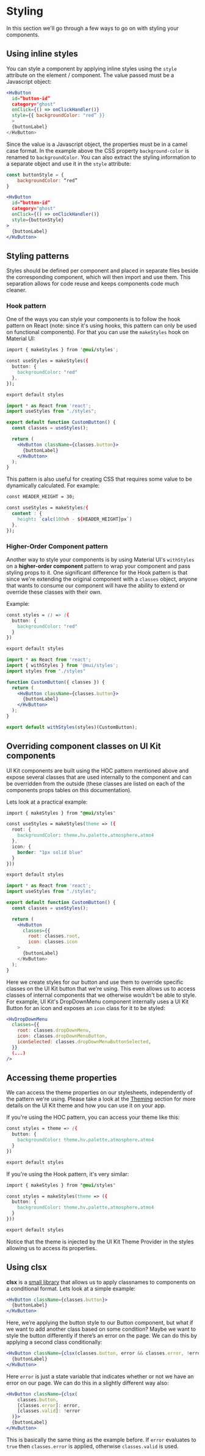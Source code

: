 
<Meta title="Get Started/Styling" />

# Styling

In this section we'll go through a few ways to go on with styling your components.

## Using inline styles

You can style a component by applying inline styles using the `style` attribute on the element / component. The value passed must be a Javascript object:

```jsx
<HvButton
  id=“button-id”
  category="ghost"
  onClick={() => onClickHandler()}
  style={{ backgroundColor: "red” }}
  >
  {buttonLabel}
</HvButton>
```

Since the value is a Javascript object, the properties must be in a camel case format. 
In the example above the CSS property `background-color` is renamed to `backgroundColor`. 
You can also extract the styling information to a separate object and use it in the `style` attribute:

```jsx
const buttonStyle = {
	backgroundColor: “red”
}

<HvButton
  id=“button-id”
  category="ghost"
  onClick={() => onClickHandler()}
  style={buttonStyle}
>
  {buttonLabel}
</HvButton>
```

## Styling patterns

Styles should be defined per component and placed in separate files beside the corresponding component, 
which will then import and use them. This separation allows for code reuse and keeps components code much cleaner. 

### Hook pattern

One of the ways you can style your components is to follow the hook pattern on React 
(note: since it's using hooks, this pattern can only be used on functional components).
For that you can use the `makeStyles` hook on Material UI:

```css
import { makeStyles } from '@mui/styles';

const useStyles = makeStyles({
  button: {
    backgroundColor: "red"
  },
});

export default styles
```

```jsx
import * as React from 'react';
import useStyles from "./styles";

export default function CustomButton() {
  const classes = useStyles();

  return (
    <HvButton className={classes.button}>
      {buttonLabel}
    </HvButton>
  );
}
```

This pattern is also useful for creating CSS that requires some value to be dynamically calculated. For example:

```css
const HEADER_HEIGHT = 30;

const useStyles = makeStyles({
  content : {
    height: `calc(100vh - ${HEADER_HEIGHT}px`)
  },
});
```

### Higher-Order Component pattern

Another way to style your components is by using Material UI's `withStyles` on a **higher-order component** pattern 
to wrap your component and pass styling props to it. One significant difference for the Hook pattern is that since 
we're extending the original component with a `classes` object, anyone that wants to consume our component will have 
the ability to extend or override these classes with their own.

Example:

```css
const styles = () => ({
  button: {
    backgroundColor: "red"
  }
})

export default styles
```

```jsx
import * as React from 'react';
import { withStyles } from '@mui/styles';
import styles from "./styles"

function CustomButton({ classes }) {
  return (
    <HvButton className={classes.button}>
      {buttonLabel}
    </HvButton>
  );
}

export default withStyles(styles)(CustomButton);
```

## Overriding component classes on UI Kit components

UI Kit components are built using the HOC pattern mentioned above and expose several classes that are 
used internally to the component and can be overridden from the outside (these classes are listed on each 
of the components props tables on this documentation). 

Lets look at a practical example:

```css
import { makeStyles } from "@mui/styles"

const useStyles = makeStyles(theme => ({
  root: {
    backgroundColor: theme.hv.palette.atmosphere.atmo4
  },
  icon: {
    border: "1px solid blue"
  }
}))

export default styles
```

```jsx
import * as React from 'react';
import useStyles from "./styles";

export default function CustomButton() {
  const classes = useStyles();

  return (
    <HvButton
      classes={{
        root: classes.root,
        icon: classes.icon
    >
      {buttonLabel}
    </HvButton>
  );
}
```

Here we create styles for our button and use them to override specific classes on the UI Kit button that we're using. 
This even allows us to access classes of internal components that we otherwise wouldn't be able to style. For example, 
UI Kit's DropDownMenu component internally uses a UI Kit Button for an icon and exposes an `icon` class for it to be 
styled:

```jsx
<HvDropDownMenu
  classes={{
    root: classes.dropDownMenu,
    icon: classes.dropDownMenuButton,
    iconSelected: classes.dropDownMenuButtonSelected,
  }}
  (...)
/>
```

## Accessing theme properties

We can access the theme properties on our stylesheets, independently of the pattern we're using. Please take a look at the [Theming]() 
section for more details on the UI Kit theme and how you can use it on your app.

If you're using the HOC pattern, you can access your theme like this:

```css
const styles = theme => ({
  button: {
    backgroundColor: theme.hv.palette.atmosphere.atmo4
  }
})

export default styles
```

If you're using the Hook pattern, it's very similar:

```css
import { makeStyles } from "@mui/styles"

const styles = makeStyles(theme => ({
  button: {
    backgroundColor: theme.hv.palette.atmosphere.atmo4
  }
}))

export default styles
```

Notice that the theme is injected by the UI Kit Theme Provider in the styles allowing us to access its properties.

## Using clsx

**clsx** is a [small library](https://www.npmjs.com/package/clsx) that allows us to apply classnames to components on a conditional format. Lets look at a simple example:

```jsx
<HvButton className={classes.button}>
  {buttonLabel}
</HvButton>
```

Here, we’re applying the button style to our Button component, but what if we want to add another class based on some condition? Maybe we want to style the button differently if there’s an error on the page. We can do this by applying a second class conditionally:

```jsx
<HvButton className={clsx(classes.button, error && classes.error, !error && classes.valid)}>
  {buttonLabel}
</HvButton>
```

Here `error` is just a state variable that indicates whether or not we have an error on our page. We can do this in a slightly different way also:

```jsx
<HvButton className={clsx(
    classes.button,
    [classes.error]: error,
    [classes.valid]: !error
  )}>
  {buttonLabel}
</HvButton>
```

This is basically the same thing as the example before. If `error` evaluates to `true` then `classes.error` is applied, otherwise `classes.valid` is used.